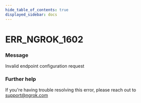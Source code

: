 ```yaml
---
hide_table_of_contents: true
displayed_sidebar: docs
---
```



# ERR_NGROK_1602

### Message

Invalid endpoint configuration request

### Further help

If you're having trouble resolving this error, please reach out to [support@ngrok.com](mailto:support@ngrok.com?subject=Help%20with%20ERR_NGROK_1602)

<ErrorDetails error="err_ngrok_1602" />
